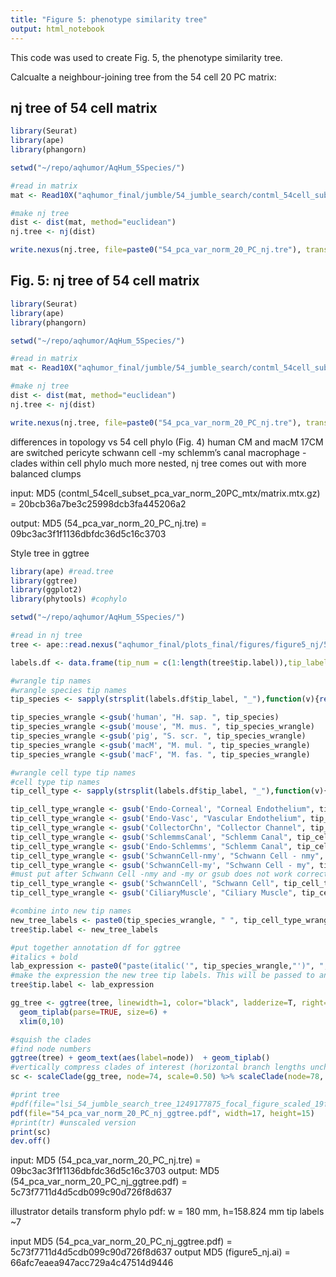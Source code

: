 ```yaml
---
title: "Figure 5: phenotype similarity tree"
output: html_notebook
---
```


This code was used to create Fig. 5, the phenotype similarity tree.

Calcualte a neighbour-joining tree from the 54 cell 20 PC matrix:

## nj tree of 54 cell matrix
```r
library(Seurat)
library(ape)
library(phangorn)

setwd("~/repo/aqhumor/AqHum_5Species/")

#read in matrix
mat <- Read10X("aqhumor_final/jumble/54_jumble_search/contml_54cell_subset_pca_var_norm_20PC_mtx/")

#make nj tree
dist <- dist(mat, method="euclidean")
nj.tree <- nj(dist)

write.nexus(nj.tree, file=paste0("54_pca_var_norm_20_PC_nj.tre"), translate=FALSE)

```

## Fig. 5: nj tree of 54 cell matrix
```r
library(Seurat)
library(ape)
library(phangorn)

setwd("~/repo/aqhumor/AqHum_5Species/")

#read in matrix
mat <- Read10X("aqhumor_final/jumble/54_jumble_search/contml_54cell_subset_pca_var_norm_20PC_mtx/")

#make nj tree
dist <- dist(mat, method="euclidean")
nj.tree <- nj(dist)

write.nexus(nj.tree, file=paste0("54_pca_var_norm_20_PC_nj.tre"), translate=FALSE)

```

differences in topology vs 54 cell phylo (Fig. 4)
human CM and macM 17CM are switched 
pericyte
schwann cell -my
schlemm's canal
macrophage
-clades within cell phylo much more nested, nj tree comes out with more balanced clumps

input:
MD5 (contml_54cell_subset_pca_var_norm_20PC_mtx/matrix.mtx.gz) = 20bcb36a7be3c25998dcb3fa445206a2

output:
MD5 (54_pca_var_norm_20_PC_nj.tre) = 09bc3ac3f1f1136dbfdc36d5c16c3703


Style tree in ggtree
```r

library(ape) #read.tree
library(ggtree)
library(ggplot2) 
library(phytools) #cophylo

setwd("~/repo/aqhumor/AqHum_5Species/")

#read in nj tree
tree <- ape::read.nexus("aqhumor_final/plots_final/figures/figure5_nj/54_pca_var_norm_20_PC_nj.tre")

labels.df <- data.frame(tip_num = c(1:length(tree$tip.label)),tip_label = tree$tip.label)

#wrangle tip names
#wrangle species tip names
tip_species <- sapply(strsplit(labels.df$tip_label, "_"),function(v){return(v[1])})

tip_species_wrangle <-gsub('human', "H. sap. ", tip_species) 
tip_species_wrangle <-gsub('mouse', "M. mus. ", tip_species_wrangle) 
tip_species_wrangle <-gsub('pig', "S. scr. ", tip_species_wrangle) 
tip_species_wrangle <-gsub('macM', "M. mul. ", tip_species_wrangle) 
tip_species_wrangle <-gsub('macF', "M. fas. ", tip_species_wrangle) 

#wrangle cell type tip names
#cell type tip names
tip_cell_type <- sapply(strsplit(labels.df$tip_label, "_"),function(v){return(v[4])})

tip_cell_type_wrangle <- gsub('Endo-Corneal', "Corneal Endothelium", tip_cell_type)
tip_cell_type_wrangle <- gsub('Endo-Vasc', "Vascular Endothelium", tip_cell_type_wrangle)
tip_cell_type_wrangle <- gsub('CollectorChn', "Collector Channel", tip_cell_type_wrangle)
tip_cell_type_wrangle <- gsub('SchlemmsCanal', "Schlemm Canal", tip_cell_type_wrangle)
tip_cell_type_wrangle <- gsub('Endo-Schlemms', "Schlemm Canal", tip_cell_type_wrangle)
tip_cell_type_wrangle <- gsub('SchwannCell-nmy', "Schwann Cell - nmy", tip_cell_type_wrangle)
tip_cell_type_wrangle <- gsub('SchwannCell-my', "Schwann Cell - my", tip_cell_type_wrangle)
#must put after Schwann Cell -nmy and -my or gsub does not work correctly
tip_cell_type_wrangle <- gsub('SchwannCell', "Schwann Cell", tip_cell_type_wrangle)
tip_cell_type_wrangle <- gsub('CiliaryMuscle', "Ciliary Muscle", tip_cell_type_wrangle)

#combine into new tip names
new_tree_labels <- paste0(tip_species_wrangle, " ", tip_cell_type_wrangle)
tree$tip.label <- new_tree_labels

#put together annotation df for ggtree
#italics + bold
lab_expression <- paste0("paste(italic('", tip_species_wrangle,"')", ", bold('",tip_cell_type_wrangle,"'))")
#make the expression the new tree tip labels. This will be passed to and parsed in geom_tiplab()
tree$tip.label <- lab_expression

gg_tree <- ggtree(tree, linewidth=1, color="black", ladderize=T, right=T) +
  geom_tiplab(parse=TRUE, size=6) +
  xlim(0,10)

#squish the clades
#find node numbers
ggtree(tree) + geom_text(aes(label=node))  + geom_tiplab()
#vertically compress clades of interest (horizontal branch lengths unchanged)
sc <- scaleClade(gg_tree, node=74, scale=0.50) %>% scaleClade(node=78, scale=0.50) %>% scaleClade(node=80, scale=0.50) %>% scaleClade(node=86, scale=0.50) %>% scaleClade(node=93, scale=0.50) %>% scaleClade(node=99, scale=0.50) %>% scaleClade(node=103, scale=0.50) %>% scaleClade(node=66, scale=0.50) %>% scaleClade(node=63, scale=0.50) %>% scaleClade(node=57, scale=0.50) %>% scaleClade(node=61, scale=0.50) 

#print tree
#pdf(file="lsi_54_jumble_search_tree_1249177875_focal_figure_scaled_19feb2023.pdf", width=17, height=15)
pdf(file="54_pca_var_norm_20_PC_nj_ggtree.pdf", width=17, height=15)
#print(tr) #unscaled version
print(sc)
dev.off()

```
input:
MD5 (54_pca_var_norm_20_PC_nj.tre) = 09bc3ac3f1f1136dbfdc36d5c16c3703
output:
MD5 (54_pca_var_norm_20_PC_nj_ggtree.pdf) = 5c73f7711d4d5cdb099c90d726f8d637

illustrator details
transform phylo pdf: w = 180 mm, h=158.824 mm
tip labels ~7

input
MD5 (54_pca_var_norm_20_PC_nj_ggtree.pdf) = 5c73f7711d4d5cdb099c90d726f8d637
output
MD5 (figure5_nj.ai) = 66afc7eaea947acc729a4c47514d9446
